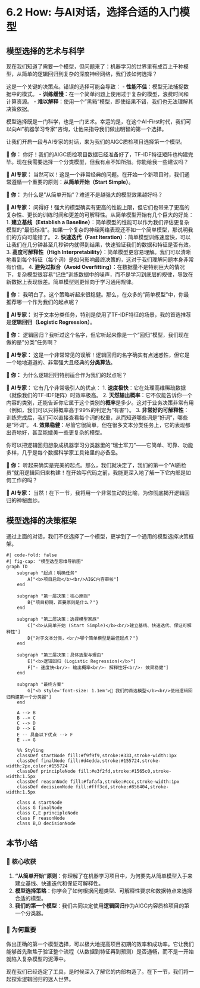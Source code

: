 # 6.2 How: 与AI对话，选择合适的入门模型

## 模型选择的艺术与科学

现在我们知道了需要一个模型，但问题来了：机器学习的世界里有成百上千种模型，从简单的逻辑回归到复杂的深度神经网络，我们该如何选择？

这是一个关键的决策点。错误的选择可能会导致：
-   **性能不佳**：模型无法捕捉数据中的模式。
-   **训练缓慢**：在一个简单问题上使用过于复杂的模型，浪费时间和计算资源。
-   **难以解释**：使用一个"黑箱"模型，即使结果不错，我们也无法理解其决策依据。

模型选择既是一门科学，也是一门艺术。幸运的是，在这个AI-First时代，我们可以向AI"机器学习专家"咨询，让他来指导我们做出明智的第一个选择。

::: {.callout-note title="与AI专家的模型选型会议"}
让我们开启一段与AI专家的对话，来为我们的AIGC质检项目选择第一个模型。


**👤 你：** 你好！我们的AIGC质检项目数据已经准备好了，TF-IDF特征矩阵也构建完毕。现在我需要选择一个分类模型，但我有点不知所措。你能给我一些建议吗？

**🤖 AI专家：** 当然可以！这是一个非常经典的问题。在开始一个新项目时，我们通常遵循一个重要的原则：**从简单开始（Start Simple）**。

**👤 你：** 为什么是"从简单开始"？难道不是越强大的模型效果越好吗？

**🤖 AI专家：** 问得好！强大的模型确实有更高的性能上限，但它们也带来了更高的复杂性、更长的训练时间和更差的可解释性。从简单模型开始有几个巨大的好处：
1.  **建立基线（Establish a Baseline）**：简单模型的性能可以作为我们评估更复杂模型的"最低标准"。如果一个复杂的神经网络表现还不如一个简单模型，那说明我们的方向可能错了。
2.  **快速迭代（Fast Iteration）**：简单模型训练速度快，可以让我们在几分钟甚至几秒钟内就得到结果，快速验证我们的数据和特征是否有效。
3.  **高度可解释性（High Interpretability）**：简单模型更容易理解。我们可以清晰地看到每个特征（每个词）是如何影响最终决策的，这对于我们理解问题本身非常有价值。
4.  **避免过拟合（Avoid Overfitting）**：在数据量不是特别巨大的情况下，复杂模型很容易"记住"训练数据中的噪声，而不是学习到底层的规律，导致在新数据上表现很差。简单模型则更倾向于学习通用规律。

**👤 你：** 我明白了。这个策略听起来很稳健。那么，在众多的"简单模型"中，你最推荐哪一个作为我们的起点呢？

**🤖 AI专家：** 对于文本分类任务，特别是使用了TF-IDF特征的场景，我的首选推荐是**逻辑回归（Logistic Regression）**。

**👤 你：** 逻辑回归？我听过这个名字，但它听起来像是一个"回归"模型，我们现在做的是"分类"任务啊？

**🤖 AI专家：** 这是一个非常常见的误解！逻辑回归的名字确实有点迷惑性，但它是一个地地道道的、非常强大且经典的**分类算法**。

**👤 你：** 为什么逻辑回归特别适合作为我们的起点呢？

**🤖 AI专家：** 它有几个非常吸引人的优点：
1.  **速度极快**：它在处理高维稀疏数据（就像我们的TF-IDF矩阵）时效率极高。
2.  **天然输出概率**：它不仅能告诉你一个内容的类别，还能告诉你它属于这个类别的**概率**是多少。这对于业务决策非常有用（例如，我们可以只将概率高于99%的判定为"有害"）。
3.  **非常好的可解释性**：训练完成后，我们可以直接查看每个词的权重，从而知道哪些词是"好词"，哪些是"坏词"。
4.  **效果稳健**：尽管它很简单，但在很多文本分类任务上，它的表现都出奇地好，甚至能媲美一些更复杂的模型。

你可以把逻辑回归想象成机器学习分类器里的"瑞士军刀"——它简单、可靠、功能多样，几乎是每个数据科学家工具箱里的必备品。

**👤 你：** 听起来确实是完美的起点。那么，我们就决定了，我们的第一个"AI质检员"就用逻辑回归来构建！在开始写代码之前，我能更深入地了解一下它内部是如何工作的吗？

**🤖 AI专家：** 当然！在下一节，我将用一个非常生动的比喻，为你彻底揭开逻辑回归的神秘面纱。

:::

## 模型选择的决策框架

通过上面的对话，我们不仅选择了一个模型，更学到了一个通用的模型选择决策框架。

```mermaid
#| code-fold: false
#| fig-cap: "模型选型思维导航图"
graph TD
    subgraph "起点：明确任务"
        A["<b>项目启动</b><br/>AIGC内容审核"]
    end

    subgraph "第一层决策：核心原则"
        B{"项目初期，首要原则是什么？"}
    end

    subgraph "第二层决策：选择模型家族"
        C["<b>从简单开始 (Start Simple)</b><br/>建立基线、快速迭代、保证可解释性"]
        D{"对于文本分类，<br/>哪个简单模型是最佳起点？"}
    end

    subgraph "第三层决策：具体选型与理由"
        E["<b>逻辑回归 (Logistic Regression)</b>"]
        F["- 速度快<br/>- 输出概率<br/>- 解释性好<br/>- 效果稳健"]
    end
    
    subgraph "最终方案"
        G["<b style='font-size: 1.1em'>🎯 我们的首选模型</b><br/>使用逻辑回归构建第一个分类器"]
    end

    A --> B
    B --> C
    C --> D
    D --> E
    E -- 具备以下优点 --> F
    E --> G

    %% Styling
    classDef startNode fill:#f9f9f9,stroke:#333,stroke-width:1px
    classDef finalNode fill:#d4edda,stroke:#155724,stroke-width:2px,color:#155724
    classDef principleNode fill:#e3f2fd,stroke:#1565c0,stroke-width:1.5px
    classDef reasonNode fill:#fafafa,stroke:#ccc,stroke-width:1px
    classDef decisionNode fill:#fff3cd,stroke:#856404,stroke-width:1.5px
    
    class A startNode
    class G finalNode
    class C,E principleNode
    class F reasonNode
    class B,D decisionNode
```

## 本节小结

### 🎯 核心收获
1.  **"从简单开始"原则**：你理解了在机器学习项目中，为何要先从简单模型入手来建立基线、快速迭代和保证可解释性。
2.  **模型选择策略**：你学会了如何根据问题类型、可解释性要求和数据特点来选择合适的模型。
3.  **我们的第一个模型**：我们共同决定使用**逻辑回归**作为AIGC内容质检项目的第一个分类器。

### 🤔 为何重要
做出正确的第一个模型选择，可以极大地提高项目初期的效率和成功率。它让我们能够首先聚焦于验证整个流程（从数据到特征再到预测）是否通畅，而不是一开始就陷入复杂模型的泥潭中。

现在我们已经选定了工具，是时候深入了解它的内部构造了。在下一节，我们将一起探索逻辑回归的迷人世界。 